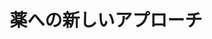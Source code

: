 ﻿---
title: "薬への新しいアプローチ"
category: "生命理工学院"
vol: 13
interviewee: "佐藤・小林 "
url: ""
tags: []
pdf: "13-6.pdf"
career: ""
preface: "生体分子工学とはヒトが生きる上で必要とする生体内で作られる分子およびその作用を代替できる分子を人工的に創りだす工学であり、生体分子工学科はこの工学を学び研究するための学科である。今回私達は同学科で生物活性分子設計講座を担当しておられる佐藤教授、小林助教授のを訪れた。佐藤・小林良先生は２年前までは（1991年１月当時）化学工学科・応化コースで有機合成の研究をされていたが、本講座の設置にともない生体分子工学科に移られた。両先生はそれまでの経験を活かし、有機合成化学を研究の柱として新しい視点から生命をとらえていく、という方針で研究を進められている。"
---

